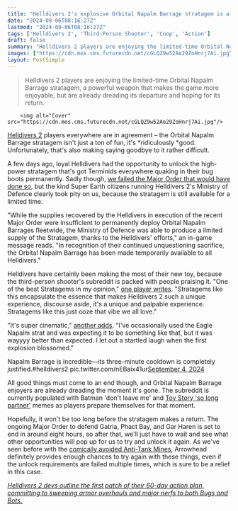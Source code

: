 ```yaml
---
title: "Helldivers 2's explosive Orbital Napalm Barrage stratagem is a hit, and players are already dreading the moment it's taken from them"
date: "2024-09-06T08:16:27Z"
lastmod: "2024-09-06T08:16:27Z"
tags: ['Helldivers 2', 'Third-Person Shooter', 'Coop', 'Action']
draft: false
summary: "Helldivers 2 players are enjoying the limited-time Orbital Napalm Barrage stratagem, a powerful weapon that makes the game more enjoyable, but are already dreading its departure and hoping for its return."
images: ["https://cdn.mos.cms.futurecdn.net/cGLQZ9w52Ae29ZoHnrj7Ai.jpg"]
layout: PostSimple
---
```

> Helldivers 2 players are enjoying the limited-time Orbital Napalm Barrage stratagem, a powerful weapon that makes the game more enjoyable, but are already dreading its departure and hoping for its return.


        <img alt="Cover" src="https://cdn.mos.cms.futurecdn.net/cGLQZ9w52Ae29ZoHnrj7Ai.jpg"/>
        
[<u>Helldivers 2</u>](https://www.gamesradar.com/helldivers-2-guide/) players everywhere are in agreement – the Orbital Napalm Barrage stratagem isn't just a ton of fun, it's *ridiculously *good. Unfortunately, that's also making saying goodbye to it rather difficult. 

A few days ago, loyal Helldivers had the opportunity to unlock the high-power stratagem that's got Terminids everywhere quaking in their bug boots permanently. Sadly though, [<u>we failed the Major Order that would have done so</u>](https://www.gamesradar.com/games/third-person-shooter/helldivers-2-players-just-miss-out-on-unlocking-the-orbital-napalm-barrage-after-arrowhead-itself-leaked-the-stratagem-last-month/), but the kind Super Earth citizens running Helldivers 2's Ministry of Defence clearly took pity on us, because the stratagem is still available for a limited time. 

"While the supplies recovered by the Helldivers in execution of the recent Major Order were insufficient to permanently deploy Orbital Napalm Barrages fleetwide, the Ministry of Defence was able to produce a limited supply of the Stratagem, thanks to the Helldivers' efforts," an in-game message reads. "In recognition of their continued unquestioning sacrifice, the Orbital Napalm Barrage has been made temporarily available to all Helldivers."

Helldivers have certainly been making the most of their new toy, because the third-person shooter's subreddit is packed with people praising it. "One of the best Stratagems in my opinion," [<u>one player writes</u>](https://www.reddit.com/r/helldivers2/comments/1fa0hwr/orbital_napalm_barrage_is_amazing/?utm_source=share&utm_medium=web3x&utm_name=web3xcss&utm_term=1&utm_content=share_button). "Stratagems like this encapsulate the essence that makes Helldivers 2 such a unique experience, discourse aside, it's a unique and palpable experience. Stratagems like this just ooze that vibe we all love."

"It's super cinematic," [<u>another adds</u>](https://www.reddit.com/r/helldivers2/comments/1fa0hwr/comment/llqb3ct/?utm_source=share&utm_medium=web3x&utm_name=web3xcss&utm_term=1&utm_content=share_button). "I've occasionally used the Eagle Napalm strat and was expecting it to be something like that, but it was wayyyy better than expected. I let out a startled laugh when the first explosion blossomed." 

Napalm Barrage is incredible—its three-minute cooldown is completely justified.#helldivers2 pic.twitter.com/nEBaix41ur[September 4, 2024](https://twitter.com/HelldiversAlert/status/1831356432949669952)

All good things must come to an end though, and Orbital Napalm Barrage enjoyers are already dreading the moment it's gone. The subreddit is currently populated with Batman 'don't leave me' and [<u>Toy Story 'so long partner'</u>](https://www.reddit.com/r/Helldivers/comments/1fa8ill/i_hope_we_will_meet_again_soon/?utm_source=share&utm_medium=web3x&utm_name=web3xcss&utm_term=1&utm_content=share_button) memes as players prepare themselves for that moment. 

Hopefully, it won't be too long before the stratagem makes a return. The ongoing Major Order to defend Gatria, Phact Bay, and Gar Haren is set to end in around eight hours, so after that, we'll just have to wait and see what other opportunities will pop up for us to try and unlock it again. As we've seen before with the [comically avoided Anti-Tank Mines](https://www.gamesradar.com/games/third-person-shooter/helldivers-2-players-resign-themselves-to-failure-of-the-ongoing-major-order-which-means-after-months-of-dodging-them-the-comically-ignored-mines-are-nearly-here/), Arrowhead definitely provides enough chances to try again with these things, even if the unlock requirements are failed multiple times, which is sure to be a relief in this case.

[<u><em>Helldivers 2 devs outline the first patch of their 60-day action plan, committing to sweeping armor overhauls and major nerfs to both Bugs and Bots.</em></u>](https://www.gamesradar.com/games/third-person-shooter/helldivers-2-devs-outline-the-first-patch-of-their-60-day-action-plan-committing-to-sweeping-armor-overhauls-and-major-nerfs-to-both-bugs-and-bots/)
        